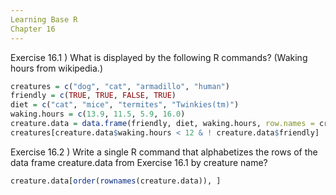 ```yaml
---
Learning Base R
Chapter 16
---
```



Exercise 16.1 ) What is displayed by the following R commands?  (Waking hours from wikipedia.)
```r
creatures = c("dog", "cat", "armadillo", "human")
friendly = c(TRUE, TRUE, FALSE, TRUE)
diet = c("cat", "mice", "termites", "Twinkies(tm)")
waking.hours = c(13.9, 11.5, 5.9, 16.0)
creature.data = data.frame(friendly, diet, waking.hours, row.names = creatures)
creatures[creature.data$waking.hours < 12 & ! creature.data$friendly]
```


Exercise 16.2 ) Write a single R command that alphabetizes the rows of the data frame creature.data from Exercise 16.1 by creature name?
```r
creature.data[order(rownames(creature.data)), ]
```
